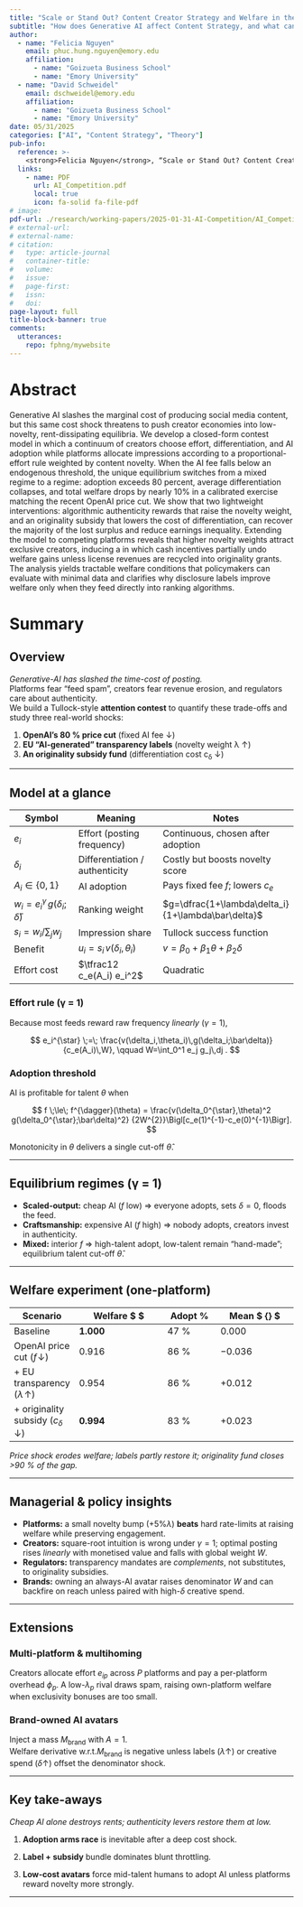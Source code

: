 ```yaml
---
title: "Scale or Stand Out? Content Creator Strategy and Welfare in the Age of Generative AI Content"
subtitle: "How does Generative AI affect Content Strategy, and what can platforms do?"
author: 
  - name: "Felicia Nguyen"
    email: phuc.hung.nguyen@emory.edu
    affiliation:
      - name: "Goizueta Business School"
      - name: "Emory University"
  - name: "David Schweidel"
    email: dschweidel@emory.edu
    affiliation:
      - name: "Goizueta Business School"
      - name: "Emory University"
date: 05/31/2025
categories: ["AI", "Content Strategy", "Theory"]
pub-info:
  reference: >-
    <strong>Felicia Nguyen</strong>, “Scale or Stand Out? Content Creator Strategy and Welfare in the Age of Generative AI Content”
  links:
    - name: PDF
      url: AI_Competition.pdf
      local: true
      icon: fa-solid fa-file-pdf
# image: 
pdf-url: ./research/working-papers/2025-01-31-AI-Competition/AI_Competition.pdf
# external-url:
# external-name:
# citation:
#   type: article-journal
#   container-title: 
#   volume: 
#   issue:
#   page-first:
#   issn:
#   doi:
page-layout: full
title-block-banner: true
comments:
  utterances:
    repo: fphng/mywebsite
---
```


# Abstract

Generative AI slashes the marginal cost of producing social media content, but this same cost shock threatens to push creator economies into low-novelty, rent-dissipating equilibria. We develop a closed-form contest model in which a continuum of creators choose effort, differentiation, and AI adoption while platforms allocate impressions according to a proportional-effort rule weighted by content novelty. When the AI fee falls below an endogenous threshold, the unique equilibrium switches from a mixed regime to a \emph{scaled-output} regime: adoption exceeds 80 percent, average differentiation collapses, and total welfare drops by nearly 10\% in a calibrated exercise matching the recent OpenAI price cut. We show that two lightweight interventions: algorithmic authenticity rewards that raise the novelty weight, and an originality subsidy that lowers the cost of differentiation, can recover the majority of the lost surplus and reduce earnings inequality. Extending the model to competing platforms reveals that higher novelty weights attract exclusive creators, inducing a \emph{bonus arms race} in which cash incentives partially undo welfare gains unless license revenues are recycled into originality grants. The analysis yields tractable welfare conditions that policymakers can evaluate with minimal data and clarifies why disclosure labels improve welfare only when they feed directly into ranking algorithms.

# Summary

## Overview

*Generative-AI has slashed the time-cost of posting.*\
Platforms fear “feed spam”, creators fear revenue erosion, and regulators care about authenticity.\
We build a Tullock-style **attention contest** to quantify these trade-offs and study three real-world shocks:

1.  **OpenAI’s 80 % price cut** (fixed AI fee ↓)\
2.  **EU “AI-generated” transparency labels** (novelty weight λ ↑)\
3.  **An originality subsidy fund** (differentiation cost c<sub>δ</sub> ↓)

------------------------------------------------------------------------

## Model at a glance

| Symbol | Meaning | Notes |
|------------------------|---------------------------|---------------------|
| $e_i$ | Effort (posting frequency) | Continuous, chosen after adoption |
| $\delta_i$ | Differentiation / authenticity | Costly but boosts novelty score |
| $A_i\in\{0,1\}$ | AI adoption | Pays fixed fee $f$; lowers $c_e$ |
| $w_i = e_i^{\gamma}\,g(\delta_i;\bar\delta)$ | Ranking weight | $g=\dfrac{1+\lambda\delta_i}{1+\lambda\bar\delta}$ |
| $s_i = w_i / \textstyle\sum_j w_j$ | Impression share | Tullock success function |
| Benefit | $u_i = s_i\,v(\delta_i,\theta_i)$ | $v=\beta_0+\beta_1\theta+\beta_2\delta$ |
| Effort cost | $\tfrac12 c_e(A_i) e_i^2$ | Quadratic |

### Effort rule (γ = 1)

Because most feeds reward raw frequency *linearly* ($\gamma=1$),

$$
e_i^{\star} \;=\; \frac{v(\delta_i,\theta_i)\,g(\delta_i;\bar\delta)}
                       {c_e(A_i)\,W},
\qquad
W=\int_0^1 e_j g_j\,dj .
$$

### Adoption threshold

AI is profitable for talent $\theta$ when

$$
f \;\le\; f^{\dagger}(\theta)
      = \frac{v(\delta_0^{\star},\theta)^2
              g(\delta_0^{\star};\bar\delta)^2}
             {2W^{2}}\Bigl[c_e(1)^{-1}-c_e(0)^{-1}\Bigr].
$$

Monotonicity in $\theta$ delivers a single cut-off $\hat\theta$.

------------------------------------------------------------------------

## Equilibrium regimes (γ = 1)

-   **Scaled-output:** cheap AI ($f$ low) ⇒ everyone adopts, sets $\delta=0$, floods the feed.
-   **Craftsmanship:** expensive AI ($f$ high) ⇒ nobody adopts, creators invest in authenticity.
-   **Mixed:** interior $f$ ⇒ high-talent adopt, low-talent remain “hand-made”; equilibrium talent cut-off $\hat\theta$.

------------------------------------------------------------------------

## Welfare experiment (one-platform)

| Scenario | Welfare \$\mathcal{W} \$ | Adopt % | Mean \$ \bar{\delta} \$ |
|--------------|-----------------------|--------------|--------------------|
| Baseline | **1.000** | 47 % | 0.000 |
| OpenAI price cut ($f\!\downarrow$) | 0.916 | 86 % | −0.036 |
| \+ EU transparency ($\lambda\!\uparrow$) | 0.954 | 86 % | +0.012 |
| \+ originality subsidy ($c_\delta\!\downarrow$) | **0.994** | 83 % | +0.023 |

*Price shock erodes welfare; labels partly restore it; originality fund closes \>90 % of the gap.*

------------------------------------------------------------------------

## Managerial & policy insights

-   **Platforms:** a small novelty bump ($+5 \% \lambda$) **beats** hard rate-limits at raising welfare while preserving engagement.
-   **Creators:** square-root intuition is wrong under $\gamma=1$; optimal posting rises *linearly* with monetised value and falls with global weight $W$.
-   **Regulators:** transparency mandates are *complements*, not substitutes, to originality subsidies.
-   **Brands:** owning an always-AI avatar raises denominator $W$ and can backfire on reach unless paired with high-$\delta$ creative spend.

------------------------------------------------------------------------

## Extensions

### Multi-platform & multihoming

Creators allocate effort $e_{ip}$ across $P$ platforms and pay a per-platform overhead $\phi_p$. A low-$\lambda_p$ rival draws spam, raising own-platform welfare when exclusivity bonuses are too small.

### Brand-owned AI avatars

Inject a mass $M_{\text{brand}}$ with $A=1$.\
Welfare derivative w.r.t.$M_{\text{brand}}$ is negative unless labels ($\lambda\uparrow$) or creative spend ($\delta\uparrow$) offset the denominator shock.

------------------------------------------------------------------------

## Key take-aways

*Cheap AI alone destroys rents; authenticity levers restore them at low.*

1.  **Adoption arms race** is inevitable after a deep cost shock.

2.  **Label + subsidy** bundle dominates blunt throttling.

3.  **Low-cost avatars** force mid-talent humans to adopt AI unless platforms reward novelty more strongly.

------------------------------------------------------------------------